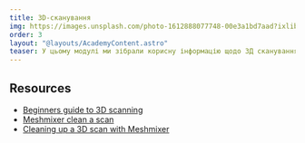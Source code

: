 ```yaml
---
title: 3D-сканування
img: https://images.unsplash.com/photo-1612888077748-00e3a1bd7aad?ixlib=rb-4.0.3&ixid=MnwxMjA3fDB8MHxwaG90by1wYWdlfHx8fGVufDB8fHx8&auto=format&fit=crop&w=2070&q=80
order: 3
layout: "@layouts/AcademyContent.astro"
teaser: У цьому модулі ми зібрали корисну інформацію щодо 3Д сканування.
---
```


## Resources

- <a href="https://www.3d-scantech.com/beginners-guide-to-3d-scanning/" target="_blank" rel="noopener noreferrer">Beginners guide to 3D scanning</a>
- <a href="https://www.youtube.com/watch?v=tkIAY3PJR7s" target="_blank" rel="noopener noreferrer">Meshmixer clean a scan</a>
- <a href="https://3dtotal.com/tutorials/t/cleaning-up-a-3d-scan-with-meshmixer#article-get-your-object-in-the-right-place" target="_blank" rel="noopener noreferrer">Cleaning up a 3D scan with Meshmixer</a>



